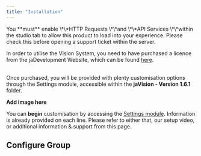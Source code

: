 ```yaml
---
title: "Installation"
---
```


<Note>
  You **must** enable \*\*HTTP Requests \*\*and \*\*API Services \*\*within the studio tab to allow this product to load into your experience. Please check this before opening a support ticket within the server.
</Note>

In order to utilise the Vision System, you need to have purchased a licence from the jaDevelopment Website, which can be found [here](https://jadevelopment.co.uk/products/jadevelopment-vision).

\
Once purchased, you will be provided with plenty customisation options through the Settings module, accessible within the **jaVision - Version 1.6.1** folder.

**Add image here**

You can **begin** customisation by accessing the <u><Tooltip tip="">Settings module</Tooltip></u>. Information is already provided on each line. Please refer to either that, our setup video, or additional information & support from this page.

## Configure Group